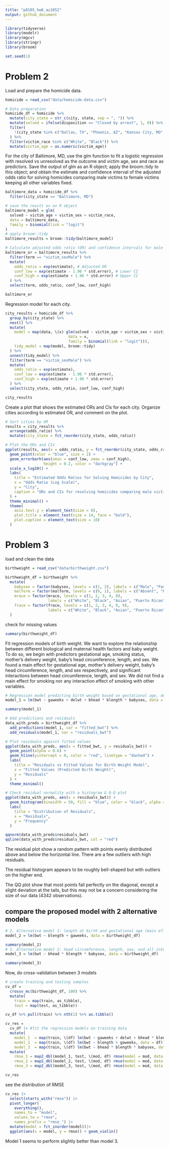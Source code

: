 ```yaml
---
title: "p8105_hw6_az2852"
output: github_document
---
```


```r
library(tidyverse)
library(modelr)
library(mgcv)
library(stringr)
library(broom)
```

```r
set.seed(1)
```

# Problem 2
Load and prepare the homicide data.
```r
homicide = read_csv("data/homicide-data.csv")

# Data preparation
homicide_df = homicide %>%
  mutate(city_state = str_c(city, state, sep = ", ")) %>%
  mutate(solved = ifelse(disposition == "Closed by arrest", 1, 0)) %>%
  filter(
    !(city_state %in% c("Dallas, TX", "Phoenix, AZ", "Kansas City, MO", "Tulsa, AL"))
  ) %>%
  filter(victim_race %in% c("White", "Black")) %>%
  mutate(victim_age = as.numeric(victim_age))
```
For the city of Baltimore, MD, use the glm function to fit a logistic regression with resolved vs unresolved as the outcome and victim age, sex and race as predictors. Save the output of glm as an R object; apply the broom::tidy to this object; and obtain the estimate and confidence interval of the adjusted odds ratio for solving homicides comparing male victims to female victims keeping all other variables fixed.
```r
baltimore_data = homicide_df %>%
  filter(city_state == "Baltimore, MD")

# save the result as an R object
baltimore_model = glm(
  solved ~ victim_age + victim_sex + victim_race,
  data = baltimore_data,
  family = binomial(link = "logit")
)
# apply broom::tidy
baltimore_results = broom::tidy(baltimore_model)

# Calculate adjusted odds ratio (OR) and confidence intervals for male vs female victims
baltimore_or = baltimore_results %>%
  filter(term == "victim_sexMale") %>%
  mutate(
    odds_ratio = exp(estimate), # Adjusted OR
    conf_low = exp(estimate - 1.96 * std.error), # Lower CI
    conf_high = exp(estimate + 1.96 * std.error) # Upper CI
  ) %>%
  select(term, odds_ratio, conf_low, conf_high)

baltimore_or
```

Regression model for each city.
```r
city_results = homicide_df %>%
  group_by(city_state) %>%
  nest() %>%
  mutate(
    model = map(data, \(x) glm(solved ~ victim_age + victim_sex + victim_race, 
                            data = x, 
                            family = binomial(link = "logit"))), 
    tidy_model = map(model, broom::tidy) 
  ) %>%
  unnest(tidy_model) %>% 
  filter(term == "victim_sexMale") %>% 
  mutate(
    odds_ratio = exp(estimate), 
    conf_low = exp(estimate - 1.96 * std.error), 
    conf_high = exp(estimate + 1.96 * std.error) 
  ) %>%
  select(city_state, odds_ratio, conf_low, conf_high)

city_results
```

Create a plot that shows the estimated ORs and CIs for each city. Organize cities according to estimated OR, and comment on the plot.
```r

# Sort cities by OR
results = city_results %>%
  arrange(odds_ratio) %>%
  mutate(city_state = fct_reorder(city_state, odds_ratio))

# Plot the ORs and CIs
ggplot(results, aes(x = odds_ratio, y = fct_reorder(city_state, odds_ratio))) +
  geom_point(color = "blue", size = 2) +                    
  geom_errorbarh(aes(xmin = conf_low, xmax = conf_high),       
                 height = 0.2, color = "darkgray") +
  scale_x_log10() +                                         
  labs(
    title = "Estimated Odds Ratios for Solving Homicides by City",
    x = "Odds Ratio (Log Scale)",
    y = "City",
    caption = "ORs and CIs for resolving homicides comparing male victims to female victims"
  ) +
  theme_minimal() +
  theme(
    axis.text.y = element_text(size = 8),
    plot.title = element_text(size = 14, face = "bold"),
    plot.caption = element_text(size = 10)
  )

```

# Problem 3
load and clean the data
```r
birthweight = read_csv("data/birthweight.csv")
```
```r
birthweight_df = birthweight %>%
  mutate(
    babysex = factor(babysex, levels = c(1, 2), labels = c("Male", "Female")),
    malform = factor(malform, levels = c(0, 1), labels = c("Absent", "Present")),
    mrace = factor(mrace, levels = c(1, 2, 3, 4, 8), 
                   labels = c("White", "Black", "Asian", "Puerto Rican", "Other")),
    frace = factor(frace, levels = c(1, 2, 3, 4, 8, 9), 
                   labels = c("White", "Black", "Asian", "Puerto Rican", "Other", "Unknown"))
  )
```

check for missing values
```r
summary(birthweight_df)
```
Fit regression models of birth weight. We want to explore the relationship between different biological and maternal health factors and baby weight. To do so, we begin with predictors gestational age, smoking status, mother's delivery weight, baby's head circumference, length, and sex. We found a main effect for gestational age, mother's delivery weight, baby's head circumference, length, and sex respectively, and significant interactions between head circumference, length, and sex. We did not find a main effect for smoking nor any interaction effect of smoking with other variables. 
```r
# Regression model predicting birth weight based on gestational age, delivery weight, baby's head circumference, length, and sex and the interaction between those three.
model_1 = lm(bwt ~ gaweeks + delwt + bhead * blength * babysex, data = birthweight_df)

summary(model_1)

# Add predictions and residuals
data_with_preds = birthweight_df %>%
  add_predictions(model_1, var = "fitted_bwt") %>%
  add_residuals(model_1, var = "residuals_bwt")

# Plot residuals against fitted values
ggplot(data_with_preds, aes(x = fitted_bwt, y = residuals_bwt)) +
  geom_point(alpha = 0.6) +
  geom_hline(yintercept = 0, color = "red", linetype = "dashed") +
  labs(
    title = "Residuals vs Fitted Values for Birth Weight Model",
    x = "Fitted Values (Predicted Birth Weight)",
    y = "Residuals"
  ) +
  theme_minimal()

# Check residual normality with a histogram & Q-Q plot
ggplot(data_with_preds, aes(x = residuals_bwt)) +
  geom_histogram(binwidth = 50, fill = "blue", color = "black", alpha = 0.7) +
  labs(
    title = "Distribution of Residuals",
    x = "Residuals",
    y = "Frequency"
  )

qqnorm(data_with_preds$residuals_bwt)
qqline(data_with_preds$residuals_bwt, col = "red")
```

The residual plot show a random pattern with points evenly distributed above and below the horizontal line. There are a few outliers with high residuals.

The residual histogram appears to be roughly bell-shaped but with outliers on the higher end.

The QQ plot show that most points fall perfectly on the diagonal, except a slight deviation at the tails, but this may not be a concern considering the size of our data (4342 observations).

## compare the proposed model with 2 alternative models
```r
# 2. Alternative model 1: length at birth and gestational age (main effects only)
model_2 = lm(bwt ~ blength + gaweeks, data = birthweight_df)

summary(model_2)
# 3. Alternative model 2: head circumference, length, sex, and all interactions
model_3 = lm(bwt ~ bhead * blength * babysex, data = birthweight_df)

summary(model_3)
```
Now, do cross-validation between 3 models
```r
# create training and testing samples
cv_df = 
  crossv_mc(birthweight_df, 100) %>%
  mutate(
    train = map(train, as_tibble),
    test = map(test, as_tibble))

cv_df %>% pull(train) %>% nth(1) %>% as.tibble()
```
```r
cv_res = 
  cv_df |> #fit the regression models on training data
  mutate(
    model_1  = map(train, \(df) lm(bwt ~ gaweeks + delwt + bhead * blength * babysex, data = df)),
    model_2  = map(train, \(df) lm(bwt ~ blength + gaweeks, data = df)),
    model_3  = map(train, \(df) lm(bwt ~ bhead * blength * babysex, data = df))) |> #calculate the RMSE for the model fit on test data
  mutate(
    rmse_1 = map2_dbl(model_1, test, \(mod, df) rmse(model = mod, data = df)),
    rmse_2 = map2_dbl(model_2, test, \(mod, df) rmse(model = mod, data = df)),
    rmse_3 = map2_dbl(model_3, test, \(mod, df) rmse(model = mod, data = df)))

cv_res
```
see the distribution of RMSE
```r
cv_res |> 
  select(starts_with("rmse")) |> 
  pivot_longer(
    everything(),
    names_to = "model", 
    values_to = "rmse",
    names_prefix = "rmse_") |> 
  mutate(model = fct_inorder(model))|> 
  ggplot(aes(x = model, y = rmse)) + geom_violin()
```

Model 1 seems to perform slightly better than model 3.
